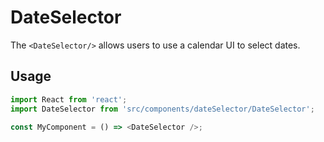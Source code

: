# DateSelector

The `<DateSelector/>` allows users to use a calendar UI to select dates.

## Usage

```js
import React from 'react';
import DateSelector from 'src/components/dateSelector/DateSelector';

const MyComponent = () => <DateSelector />;
```
